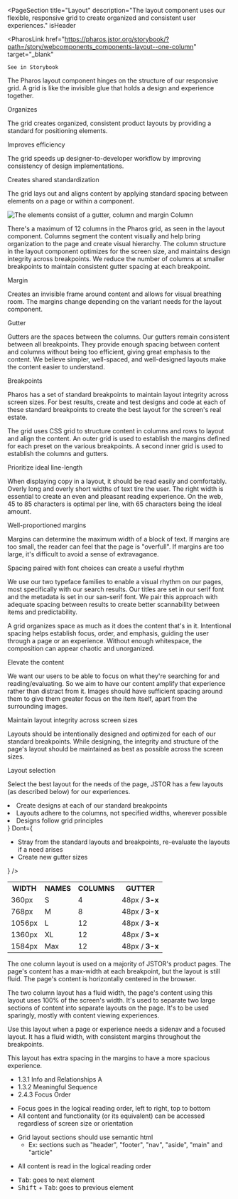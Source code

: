 
<PageSection
  title="Layout"
  description="The layout component uses our flexible, responsive grid to create organized and consistent user experiences."
  isHeader
>
  <PharosLink
    href="https://pharos.jstor.org/storybook/?path=/story/webcomponents_components-layout--one-column"
    target="_blank"
  >
    See in Storybook
  </PharosLink>
</PageSection>

<PageSection title="Usage">
  <PageSection title="About the Grid" subSectionLevel={1}>
    <p>
      The Pharos layout component hinges on the structure of our responsive grid. A grid is like the
      invisible glue that holds a design and experience together.
    </p>
    <PharosHeading level="4" preset="1--bold">
      Organizes
    </PharosHeading>
    <p>
      The grid creates organized, consistent product layouts by providing a standard for positioning
      elements.
    </p>
    <PharosHeading level="4" preset="1--bold">
      Improves efficiency
    </PharosHeading>
    <p>
      The grid speeds up designer-to-developer workflow by improving consistency of design
      implementations.
    </p>
    <PharosHeading level="4" preset="1--bold">
      Creates shared standardization
    </PharosHeading>
    <p>
      The grid lays out and aligns content by applying standard spacing between elements on a page
      or within a component.
    </p>
  </PageSection>
  <PageSection title="Elements of the grid" subSectionLevel={1}>
    <img
      src={gridElements}
      alt="The elements consist of a gutter, column and margin"
      className="pharos-storybook__image"
    />
    <PharosHeading level="4" preset="1--bold">
      Column
    </PharosHeading>
    <p>
      There's a maximum of 12 columns in the Pharos grid, as seen in the layout component. Columns
      segment the content visually and help bring organization to the page and create visual
      hierarchy. The column structure in the layout component optimizes for the screen size, and
      maintains design integrity across breakpoints. We reduce the number of columns at smaller
      breakpoints to maintain consistent gutter spacing at each breakpoint.
    </p>
    <PharosHeading level="4" preset="1--bold">
      Margin
    </PharosHeading>
    <p>
      Creates an invisible frame around content and allows for visual breathing room. The margins
      change depending on the variant needs for the layout component.
    </p>
    <PharosHeading level="4" preset="1--bold">
      Gutter
    </PharosHeading>
    <p>
      Gutters are the spaces between the columns. Our gutters remain consistent between all
      breakpoints. They provide enough spacing between content and columns without being too
      efficient, giving great emphasis to the content. We believe simpler, well-spaced, and
      well-designed layouts make the content easier to understand.
    </p>
    <PharosHeading level="4" preset="1--bold">
      Breakpoints
    </PharosHeading>
    <p>
      Pharos has a set of standard breakpoints to maintain layout integrity across screen sizes. For
      best results, create and test designs and code at each of these standard breakpoints to create
      the best layout for the screen's real estate.
    </p>
  </PageSection>
  <PageSection title="How it works" subSectionLevel={1}>
    <p>
      The grid uses CSS grid to structure content in columns and rows to layout and align the
      content. An outer grid is used to establish the margins defined for each preset on the various
      breakpoints. A second inner grid is used to establish the columns and gutters.
    </p>
  </PageSection>
</PageSection>

<PageSection title="Grid principles">
  <PageSection title="The grid supports the needs of typography" subSectionLevel={1}>
    <PharosHeading level="4" preset="1--bold">
      Prioritize ideal line-length
    </PharosHeading>
    <p>
      When displaying copy in a layout, it should be read easily and comfortably. Overly long and
      overly short widths of text tire the user. The right width is essential to create an even and
      pleasant reading experience. On the web, 45 to 85 characters is optimal per line, with 65
      characters being the ideal amount.
    </p>
    <PharosHeading level="4" preset="1--bold">
      Well-proportioned margins
    </PharosHeading>
    <p>
      Margins can determine the maximum width of a block of text. If margins are too small, the
      reader can feel that the page is "overfull". If margins are too large, it's difficult to avoid
      a sense of extravagance.
    </p>
    <PharosHeading level="4" preset="1--bold">
      Spacing paired with font choices can create a useful rhythm
    </PharosHeading>
    <p>
      We use our two typeface families to enable a visual rhythm on our pages, most specifically
      with our search results. Our titles are set in our serif font and the metadata is set in our
      san-serif font. We pair this approach with adequate spacing between results to create better
      scannability between items and predictability.
    </p>
  </PageSection>
  <PageSection title="Employ whitespace intentionally" subSectionLevel={1}>
    <p>
      A grid organizes space as much as it does the content that's in it. Intentional spacing helps
      establish focus, order, and emphasis, guiding the user through a page or an experience.
      Without enough whitespace, the composition can appear chaotic and unorganized.
    </p>
  </PageSection>
  <PageSection title="Establish purpose with layout" subSectionLevel={1}>
    <PharosHeading level="4" preset="1--bold">
      Elevate the content
    </PharosHeading>
    <p>
      We want our users to be able to focus on what they're searching for and reading/evaluating. So
      we aim to have our content amplify that experience rather than distract from it. Images should
      have sufficient spacing around them to give them greater focus on the item itself, apart from
      the surrounding images.
    </p>
    <PharosHeading level="4" preset="1--bold">
      Maintain layout integrity across screen sizes
    </PharosHeading>
    <p>
      Layouts should be intentionally designed and optimized for each of our standard breakpoints.
      While designing, the integrity and structure of the page's layout should be maintained as best
      as possible across the screen sizes.
    </p>
    <PharosHeading level="4" preset="1--bold">
      Layout selection
    </PharosHeading>
    <p>
      Select the best layout for the needs of the page, JSTOR has a few layouts (as described below)
      for our experiences.
    </p>
  </PageSection>
</PageSection>

<PageSection title="Best practices">
  <BestPractices
    Do={
      <ul>
        <li>Create designs at each of our standard breakpoints</li>
        <li>Layouts adhere to the columns, not specified widths, wherever possible</li>
        <li>Designs follow grid principles</li>
      </ul>
    }
    Dont={
      <ul>
        <li>
          Stray from the standard layouts and breakpoints, re-evaluate the layouts if a need arises
        </li>
        <li>Create new gutter sizes</li>
      </ul>
    }
  />
</PageSection>

<PageSection title="Breakpoints">
  <div>
    <table
      className="typography-table-example"
      style={{ borderCollapse: 'collapse', width: '100%' }}
    >
      <tr>
        <th
          className="typography-table-example"
          style={{ backgroundColor: 'var(--pharos-color-marble-gray-94)' }}
        >
          WIDTH
        </th>
        <th
          className="typography-table-example"
          style={{ backgroundColor: 'var(--pharos-color-marble-gray-94)' }}
        >
          NAMES
        </th>
        <th
          className="typography-table-example"
          style={{ backgroundColor: 'var(--pharos-color-marble-gray-94)' }}
        >
          COLUMNS
        </th>
        <th
          className="typography-table-example"
          style={{ backgroundColor: 'var(--pharos-color-marble-gray-94)' }}
        >
          GUTTER
        </th>
      </tr>
      <tr>
        <td className="typography-table-example">360px</td>
        <td className="typography-table-example">S</td>
        <td className="typography-table-example">4</td>
        <td className="typography-table-example">
          48px / <strong>3-x</strong>
        </td>
      </tr>
      <tr>
        <td className="typography-table-example">768px</td>
        <td className="typography-table-example">M</td>
        <td className="typography-table-example">8</td>
        <td className="typography-table-example">
          48px / <strong>3-x</strong>
        </td>
      </tr>
      <tr>
        <td className="typography-table-example">1056px</td>
        <td className="typography-table-example">L</td>
        <td className="typography-table-example">12</td>
        <td className="typography-table-example">
          48px / <strong>3-x</strong>
        </td>
      </tr>
      <tr>
        <td className="typography-table-example">1360px</td>
        <td className="typography-table-example">XL</td>
        <td className="typography-table-example">12</td>
        <td className="typography-table-example">
          48px / <strong>3-x</strong>
        </td>
      </tr>
      <tr>
        <td className="typography-table-example">1584px</td>
        <td className="typography-table-example">Max</td>
        <td className="typography-table-example">12</td>
        <td className="typography-table-example">
          48px / <strong>3-x</strong>
        </td>
      </tr>
    </table>
  </div>
</PageSection>

<PageSection title="Variants">
  <PageSection title="One column" subSectionLevel={1}>
    <p>
      The one column layout is used on a majority of JSTOR's product pages. The page's content has a
      max-width at each breakpoint, but the layout is still fluid. The page's content is
      horizontally centered in the browser.
    </p>
  </PageSection>
  <PageSection title="Two column" subSectionLevel={1}>
    <p>
      The two column layout has a fluid width, the page's content using this layout uses 100% of the
      screen's width. It's used to separate two large sections of content into separate layouts on
      the page. It's to be used sparingly, mostly with content viewing experiences.
    </p>
  </PageSection>
  <PageSection title="One column with sidenav" subSectionLevel={1}>
    <p>
      Use this layout when a page or experience needs a sidenav and a focused layout. It has a fluid
      width, with consistent margins throughout the breakpoints.
    </p>
  </PageSection>
  <PageSection title="One column with sidenav and comfy spacing" subSectionLevel={1}>
    <p>This layout has extra spacing in the margins to have a more spacious experience.</p>
  </PageSection>
</PageSection>

<PageSection title="Accessibility">
  <ul>
    <li>
      <PharosLink href="https://www.w3.org/WAI/WCAG21/Understanding/info-and-relationships.html">
        1.3.1 Info and Relationships A
      </PharosLink>
    </li>
    <li>
      <PharosLink href="https://www.w3.org/WAI/WCAG21/Understanding/meaningful-sequence">
        1.3.2 Meaningful Sequence
      </PharosLink>
    </li>
    <li>
      <PharosLink href="https://www.w3.org/WAI/WCAG21/Understanding/focus-order.html">
        2.4.3 Focus Order
      </PharosLink>
    </li>
  </ul>
  <PageSection title="Visual expectations" subSectionLevel={1}>
    <ul>
      <li>Focus goes in the logical reading order, left to right, top to bottom</li>
      <li>
        All content and functionality (or its equivalent) can be accessed regardless of screen size
        or orientation
      </li>
    </ul>
  </PageSection>
  <PageSection title="Code expectations" subSectionLevel={1}>
    <ul>
      <li>
        Grid layout sections should use semantic html
        <ul>
          <li>Ex: sections such as "header", "footer", "nav", "aside", "main" and "article"</li>
        </ul>
      </li>
    </ul>
  </PageSection>
  <PageSection title="Screen reader" subSectionLevel={1}>
    <ul>
      <li>All content is read in the logical reading order</li>
    </ul>
  </PageSection>
  <PageSection title="Keyboard" subSectionLevel={1}>
    <ul>
      <li>
        <kbd>Tab</kbd>: goes to next element
      </li>
      <li>
        <kbd>Shift</kbd> + <kbd>Tab</kbd>: goes to previous element
      </li>
    </ul>
  </PageSection>
</PageSection>
